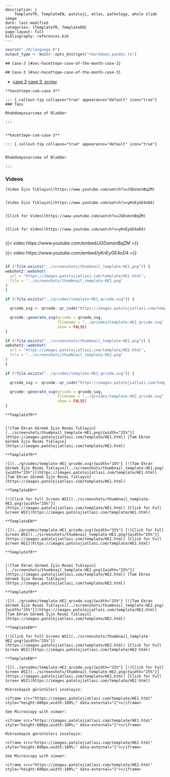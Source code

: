 








```comment
---
description: |
    TemplateTR, TemplateEN, patoloji, atlas, pathology, whole slide image
date: last-modified
categories: [TemplateTR, TemplateEN]
page-layout: full
bibliography: references.bib
---
```



```r
source("./R/language.R")
output_type <- knitr::opts_knit$get("rmarkdown.pandoc.to")
```


```asis

## Case-3 {#sec-hacettepe-case-of-the-month-case-3}

```

```asis

## Case-3 {#sec-hacettepe-case-of-the-month-case-3}

```



-   [case 3](https://www.youtube.com/watch?v=JGDsmznBqZM&ab_channel=KemalKosemehmetoglu) [case 3, scopy](https://www.youtube.com/watch?v=yKnEyGE4oD4&ab_channel=KemalKosemehmetoglu)


 


















 






:::: {.content-hidden when-format="pdf"}





::::





:::: {.content-visible when-format="pdf"}






::::




:::: {.content-hidden when-format="pdf"}





::::





:::: {.content-visible when-format="pdf"}






::::














```asis

**hacettepe-com-case-3**

::: {.callout-tip collapse="true" appearance="default" icon="true"}
### Tanı

Rhabdomyosarcoma of Bladder

:::


```


```asis

**hacettepe-com-case-3**

::: {.callout-tip collapse="true" appearance="default" icon="true"}


Rhabdomyosarcoma of Bladder

:::

```


### Videos







 






:::: {.content-hidden when-format="pdf"}





::::





:::: {.content-visible when-format="pdf"}






::::




:::: {.content-hidden when-format="pdf"}





::::





:::: {.content-visible when-format="pdf"}






::::














```asis

[Video İçin Tıklayın](https://www.youtube.com/watch?v=JGDsmznBqZM)


[Video İçin Tıklayın](https://www.youtube.com/watch?v=yKnEyGE4oD4)


```


```asis

[Click for Video](https://www.youtube.com/watch?v=JGDsmznBqZM)


[Click for Video](https://www.youtube.com/watch?v=yKnEyGE4oD4)


```



::: {.content-visible when-format="html"}
{{< video https://www.youtube.com/embed/JGDsmznBqZM >}}
:::

::: {.content-visible when-format="html"}
{{< video https://www.youtube.com/embed/yKnEyGE4oD4 >}}
:::













 






:::: {.content-hidden when-format="pdf"}





::::





:::: {.content-visible when-format="pdf"}






::::




:::: {.content-hidden when-format="pdf"}





::::





:::: {.content-visible when-format="pdf"}






::::













```asis

```










```r
if (!file.exists("../screenshots/thumbnail_template-HE1.png")) {
webshot2::webshot(
  url = "https://images.patolojiatlasi.com/template/HE1.html",
  file = "../screenshots/thumbnail_template-HE1.png"
)
}
```



```r
if (!file.exists("../qrcodes/template-HE1_qrcode.svg")) {

  qrcode_svg <- qrcode::qr_code("https://images.patolojiatlasi.com/template/HE1.html")

  qrcode::generate_svg(qrcode = qrcode_svg,
                       filename = "../qrcodes/template-HE1_qrcode.svg",
                       show = FALSE)
}
```












```r
if (!file.exists("../screenshots/thumbnail_template-HE2.png")) {
webshot2::webshot(
  url = "https://images.patolojiatlasi.com/template/HE2.html",
  file = "../screenshots/thumbnail_template-HE2.png"
)
}
```



```r
if (!file.exists("../qrcodes/template-HE2_qrcode.svg")) {

  qrcode_svg <- qrcode::qr_code("https://images.patolojiatlasi.com/template/HE2.html")

  qrcode::generate_svg(qrcode = qrcode_svg,
                       filename = "../qrcodes/template-HE2_qrcode.svg",
                       show = FALSE)
}
```











 











:::: {.content-hidden when-format="pdf"}


```asis

**TemplateTR**


[![Tam Ekran Görmek İçin Resmi Tıklayın](../screenshots/thumbnail_template-HE1.png){width="25%"}](https://images.patolojiatlasi.com/template/HE1.html) [Tam Ekran Görmek İçin Resmi Tıklayın](https://images.patolojiatlasi.com/template/HE1.html)

```

::::


:::: {.content-visible when-format="pdf"}

```asis

**TemplateTR**

![](../qrcodes/template-HE1_qrcode.svg){width="15%"} [![Tam Ekran Görmek İçin Resmi Tıklayın](../screenshots/thumbnail_template-HE1.png){width="25%"}](https://images.patolojiatlasi.com/template/HE1.html) [Tam Ekran Görmek İçin Resmi Tıklayın](https://images.patolojiatlasi.com/template/HE1.html)

```



::::




:::: {.content-hidden when-format="pdf"}


```asis

**TemplateEN**

[![Click for Full Screen WSI](../screenshots/thumbnail_template-HE1.png){width="25%"}](https://images.patolojiatlasi.com/template/HE1.html) [Click for Full Screen WSI](https://images.patolojiatlasi.com/template/HE1.html)

```

::::


:::: {.content-visible when-format="pdf"}

```asis

**TemplateEN**

![](../qrcodes/template-HE1_qrcode.svg){width="15%"} [![Click for Full Screen WSI](../screenshots/thumbnail_template-HE1.png){width="25%"}](https://images.patolojiatlasi.com/template/HE1.html) [Click for Full Screen WSI](https://images.patolojiatlasi.com/template/HE1.html)

```


::::









:::: {.content-hidden when-format="pdf"}


```asis

**TemplateTR**


[![Tam Ekran Görmek İçin Resmi Tıklayın](../screenshots/thumbnail_template-HE2.png){width="25%"}](https://images.patolojiatlasi.com/template/HE2.html) [Tam Ekran Görmek İçin Resmi Tıklayın](https://images.patolojiatlasi.com/template/HE2.html)

```

::::


:::: {.content-visible when-format="pdf"}

```asis

**TemplateTR**

![](../qrcodes/template-HE2_qrcode.svg){width="15%"} [![Tam Ekran Görmek İçin Resmi Tıklayın](../screenshots/thumbnail_template-HE2.png){width="25%"}](https://images.patolojiatlasi.com/template/HE2.html) [Tam Ekran Görmek İçin Resmi Tıklayın](https://images.patolojiatlasi.com/template/HE2.html)

```



::::




:::: {.content-hidden when-format="pdf"}


```asis

**TemplateEN**

[![Click for Full Screen WSI](../screenshots/thumbnail_template-HE2.png){width="25%"}](https://images.patolojiatlasi.com/template/HE2.html) [Click for Full Screen WSI](https://images.patolojiatlasi.com/template/HE2.html)

```

::::


:::: {.content-visible when-format="pdf"}

```asis

**TemplateEN**

![](../qrcodes/template-HE2_qrcode.svg){width="15%"} [![Click for Full Screen WSI](../screenshots/thumbnail_template-HE2.png){width="25%"}](https://images.patolojiatlasi.com/template/HE2.html) [Click for Full Screen WSI](https://images.patolojiatlasi.com/template/HE2.html)

```


::::
















```asis
Mikroskopik görüntüleri inceleyin:

<iframe src="https://images.patolojiatlasi.com/template/HE1.html" style="height:600px;width:100%;" data-external="1"></iframe>

```





```asis

See Microscopy with viewer:

<iframe src="https://images.patolojiatlasi.com/template/HE1.html" style="height:600px;width:100%;" data-external="1"></iframe>

```







```asis
Mikroskopik görüntüleri inceleyin:

<iframe src="https://images.patolojiatlasi.com/template/HE2.html" style="height:600px;width:100%;" data-external="1"></iframe>

```





```asis

See Microscopy with viewer:

<iframe src="https://images.patolojiatlasi.com/template/HE2.html" style="height:600px;width:100%;" data-external="1"></iframe>

```






















